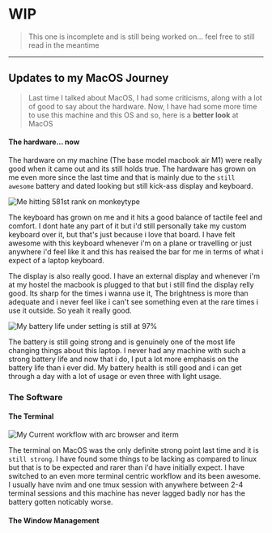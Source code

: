
<BlogContainer title="Transitioning from Linux to MacOS">

# WIP


> This one is incomplete and is still being worked on...
feel free to still read in the meantime


<div style={{height:"5rem"}}></div>

---

<div style={{height:"5rem"}}></div>

## Updates to my MacOS Journey

> Last time I talked about MacOS, I had some criticisms, along with a lot of good to say about the hardware.
> Now, I have had some more time to use this machine and this OS and so, here is a **better look** at MacOS

#### The hardware... now

The hardware on my machine (The base model macbook air M1) were really good
when it came out and its still holds true. The hardware has grown on me even
more since the last time and that is mainly due to the `still awesome` battery
and dated looking but still kick-ass display and keyboard.


![Me hitting 581st rank on monkeytype](/images/macbook2/typing.png)

The keyboard has grown on me and it hits a good balance of tactile feel and comfort.
I dont hate any part of it but i'd still personally take my custom keyboard over it, but
that's just because i love that board. I have felt awesome with this keyboard whenever i'm
on a plane or travelling or just anywhere i'd feel like it and this has reaised the bar for me
in terms of what i expect of a laptop keyboard. 

The display is also really good. I have an external display and whenever i'm at my hostel
the macbook is plugged to that but i still find the display relly good. Its sharp for the
times i wanna use it, The brightness is more than adequate and i never feel like i can't
see something even at the rare times i use it outside. So yeah it really good.

![My battery life under setting is still at 97%](/images/macbook2/battery.png)

The battery is still going strong and is genuinely one of the most life changing things about
this laptop. I never had any machine with such a strong battery life and now that i do, I
put a lot more emphasis on the battery life than i ever did. My battery health is still good
and i can get through a day with a lot of usage or even three with light usage.

### The Software

#### The Terminal

![My Current workflow with arc browser and iterm](/images/macbook2/terminal.png)

The terminal on MacOS was the only definite strong point last time and it is `still strong`.
I have found some things to be lacking as compared to linux but that is to be expected
and rarer than i'd have initially expect. I have switched to an even more terminal centric
workflow and its been awesome. I usually have nvim and one tmux session with anywhere between
2-4 terminal sessions and this machine has never lagged badly nor has the battery gotten
noticably worse.

#### The Window Management


</BlogContainer>

